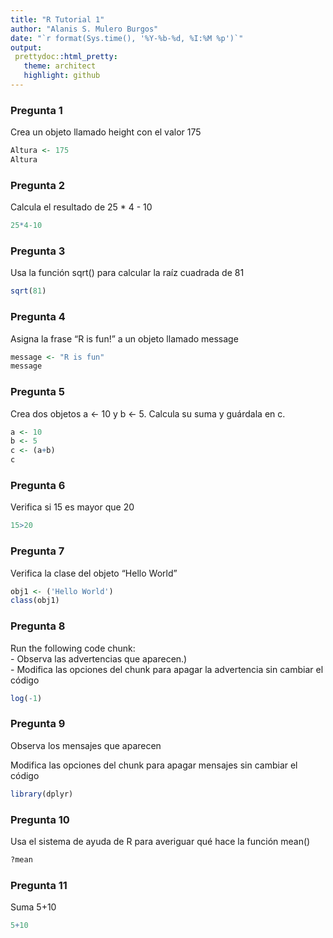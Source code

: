 ```yaml
---
title: "R Tutorial 1"
author: "Alanis S. Mulero Burgos"
date: "`r format(Sys.time(), '%Y-%b-%d, %I:%M %p')`"
output: 
 prettydoc::html_pretty:
   theme: architect
   highlight: github
---
```


### Pregunta 1 
Crea un objeto llamado height con el valor 175

```r
Altura <- 175
Altura
```

### Pregunta 2
Calcula el resultado de 25 * 4 - 10

```r
25*4-10
```

### Pregunta 3
Usa la función sqrt() para calcular la raíz cuadrada de 81

```r
sqrt(81)
```

### Pregunta 4
Asigna la frase “R is fun!” a un objeto llamado message

```r
message <- "R is fun"
message
```

### Pregunta 5
Crea dos objetos a <- 10 y b <- 5. Calcula su suma y guárdala en c.

```r
a <- 10
b <- 5
c <- (a+b)
c
```

### Pregunta 6
Verifica si 15 es mayor que 20

```r
15>20
```

### Pregunta 7
Verifica la clase del objeto "Hello World"

```r
obj1 <- ('Hello World')
class(obj1)
```

### Pregunta 8
Run the following code chunk:<br>
- Observa las advertencias que aparecen.)<br>
- Modifica las opciones del chunk para apagar la advertencia sin cambiar el código


```r
log(-1)
```

### Pregunta 9
Observa los mensajes que aparecen

Modifica las opciones del chunk para apagar mensajes sin cambiar el código

```r
library(dplyr)
```

### Pregunta 10
Usa el sistema de ayuda de R para averiguar qué hace la función mean()

```r
?mean
```

### Pregunta 11
Suma 5+10
```r
5+10
```

